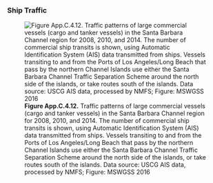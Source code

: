 ### Ship Traffic

![**Figure App.C.4.12.** Traffic patterns of large commercial vessels (cargo and tanker vessels) in the Santa Barbara Channel region for 2008, 2010, and 2014. The number of commercial ship transits is shown, using Automatic Identification System (AIS) data transmitted from ships. Vessels transiting to and from the Ports of Los Angeles/Long Beach that pass by the northern Channel Islands use either the Santa Barbara Channel Traffic Separation Scheme around the north side of the islands, or take routes south of the islands. Data source: USCG AIS data, processed by NMFS; Figure: MSWGSS 2016](../img/cinms_cr/App.C.4.12.MSWGSS_2016.jpg)